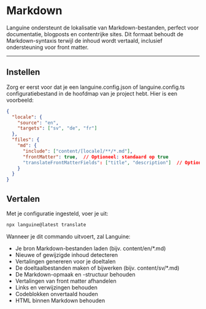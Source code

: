# Markdown

Languine ondersteunt de lokalisatie van Markdown-bestanden, perfect voor documentatie, blogposts en contentrijke sites. Dit formaat behoudt de Markdown-syntaxis terwijl de inhoud wordt vertaald, inclusief ondersteuning voor front matter.

---

## Instellen

Zorg er eerst voor dat je een languine.config.json of languine.config.ts configuratiebestand in de hoofdmap van je project hebt. Hier is een voorbeeld:

```json
{
  "locale": {
    "source": "en",
    "targets": ["sv", "de", "fr"]
  },
  "files": {
    "md": {
      "include": ["content/[locale]/**/*.md"],
      "frontMatter": true,  // Optioneel: standaard op true
      "translateFrontMatterFields": ["title", "description"]  // Optioneel: specificeer welke front matter-velden vertaald moeten worden
    }
  }
}
```

## Vertalen

Met je configuratie ingesteld, voer je uit:

```bash
npx languine@latest translate
```

Wanneer je dit commando uitvoert, zal Languine:

- Je bron Markdown-bestanden laden (bijv. content/en/*.md)
- Nieuwe of gewijzigde inhoud detecteren
- Vertalingen genereren voor je doeltalen
- De doeltaalbestanden maken of bijwerken (bijv. content/sv/*.md)
- De Markdown-opmaak en -structuur behouden
- Vertalingen van front matter afhandelen
- Links en verwijzingen behouden
- Codeblokken onvertaald houden
- HTML binnen Markdown behouden
